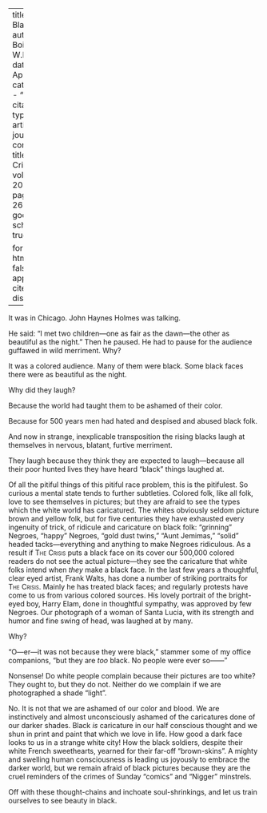 
---
title: 'In Black'
author: Du Bois, W.E.B.
date: Apr. 1920
categories: 
  - ""
citation: 
  type: article-journal
  container-title: The Crisis
  volume: 20
  issue: 6
  page: 263-266
google-scholar: true

format:
  html:
    toc: false
    appendix-cite-as: display
---


It was in Chicago. John Haynes Holmes was talking.

He said: "I met two children---one as fair as the dawn---the other as beautiful as the night." Then he paused. He had to pause for the audience guffawed in wild merriment.
Why?

It was a colored audience. Many of them were black. Some black faces there were as beautiful as the night.

Why did they laugh?

Because the world had taught them to be ashamed of their color.

Because for 500 years men had hated and despised and abused black folk.

And now in strange, inexplicable transposition the rising blacks laugh at themselves in nervous, blatant, furtive merriment.

They laugh because they think they are expected to laugh---because all their poor hunted lives they have heard "black" things laughed at.

Of all the pitiful things of this pitiful race problem, this is the pitifulest. So curious a mental state tends to further subtleties. Colored folk, like all folk, love to see themselves in pictures; but they are afraid to see the types which the white world has caricatured. The whites obviously seldom picture brown and yellow folk, but for five centuries they have exhausted every ingenuity of trick, of ridicule and caricature on black folk: "grinning" Negroes, "happy" Negroes, "gold dust twins," "Aunt Jemimas," "solid" headed tacks---everything and anything to make Negroes ridiculous. As a result if <span style="font-variant:small-caps;">The Crisis</span> puts a black face on its cover our 500,000 colored readers do not see the actual picture---they see the caricature that white folks intend when *they* make a black face. In the last few years a thoughtful, clear eyed artist, Frank Walts, has done a number of striking portraits for <span style="font-variant:small-caps;">The Crisis</span>. Mainly he has treated black faces; and regularly protests have come to us from various colored sources. His lovely portrait of the bright-eyed boy, Harry Elam, done in thoughtful sympathy, was approved by few Negroes. Our photograph of a woman of Santa Lucia, with its strength and humor and fine swing of head, was laughed at by many.

Why?

"O---er---it was not because they were black," stammer some of my office companions, "but they are *too* black. No people were ever so------"

Nonsense! Do white people complain because their pictures are too white? They ought to, but they do not. Neither do we complain if we are photographed a shade "light".

No. It is not that we are ashamed of our color and blood. We are instinctively and almost unconsciously ashamed of the caricatures done of our darker shades. Black *is* caricature in our half conscious thought and we shun in print and paint that which we love in life. How good a dark face looks to us in a strange white city! How the black soldiers, despite their white French sweethearts, yearned for their far-off "brown-skins". A mighty and swelling human consciousness is leading us joyously to embrace the darker world, but we remain afraid of black pictures because they are the cruel reminders of the crimes of Sunday "comics" and "Nigger" minstrels.

Off with these thought-chains and inchoate soul-shrinkings, and let us train ourselves to see beauty in black.

